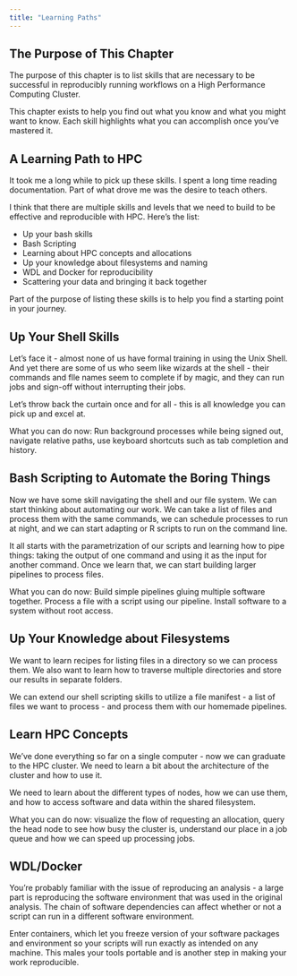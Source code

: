 ```yaml
---
title: "Learning Paths"
---
```


## The Purpose of This Chapter

The purpose of this chapter is to list skills that are necessary to be successful in reproducibly running workflows on a High Performance Computing Cluster.

This chapter exists to help you find out what you know and what you might want to know. Each skill highlights what you can accomplish once you've mastered it. 

## A Learning Path to HPC

It took me a long while to pick up these skills. I spent a long time reading documentation. Part of what drove me was the desire to teach others.   

I think that there are multiple skills and levels that we need to build to be effective and reproducible with HPC. Here's the list:

- Up your bash skills
- Bash Scripting
- Learning about HPC concepts and allocations
- Up your knowledge about filesystems and naming
- WDL and Docker for reproducibility
- Scattering your data and bringing it back together

Part of the purpose of listing these skills is to help you find a starting point in your journey. 

## Up Your Shell Skills

Let's face it - almost none of us have formal training in using the Unix Shell. And yet there are some of us who seem like wizards at the shell - their commands and flle names seem to complete if by magic, and they can run jobs and sign-off without interrupting their jobs. 

Let's throw back the curtain once and for all - this is all knowledge you can pick up and excel at. 

What you can do now: Run background processes while being signed out, navigate relative paths, use keyboard shortcuts such as tab completion and history. 

## Bash Scripting to Automate the Boring Things

Now we have some skill navigating the shell and our file system. We can start thinking about automating our work. We can take a list of files and process them with the same commands, we can schedule processes to run at night, and we can start adapting or R scripts to run on the command line. 

It all starts with the parametrization of our scripts and learning how to pipe things: taking the output of one command and using it as the input for another command.  Once we learn that, we can start building larger pipelines to process files. 



What you can do now: Build simple pipelines gluing multiple software together. Process a file with a script using our pipeline. Install software to a system without root access.

## Up Your Knowledge about Filesystems

We want to learn recipes for listing files in a directory so we can process them. We also want to learn how to traverse multiple directories and store our results in separate folders.  

We can extend our shell scripting skills to utilize a file manifest - a list of files we want to process - and process them with our homemade pipelines. 


## Learn HPC Concepts

We've done everything so far on a single computer - now we can graduate to the HPC cluster. We need to learn a bit about the architecture of the cluster and how to use it. 

We need to learn about the different types of nodes, how we can use them, and how to access software and data within the shared filesystem. 

What you can do now: visualize the flow of requesting an allocation, query the head node to see how busy the cluster is, understand our place in a job queue and how we can speed up processing jobs.


## WDL/Docker

You're probably familiar with the issue of reproducing an analysis - a large part is reproducing the software environment that was used in the original analysis. The chain of software dependencies can affect whether or not a script can run in a different software environment. 

Enter containers, which let you freeze version of your software packages and environment so your scripts will run exactly as intended on any machine. This males your tools portable and is another step in making your work reproducible. 